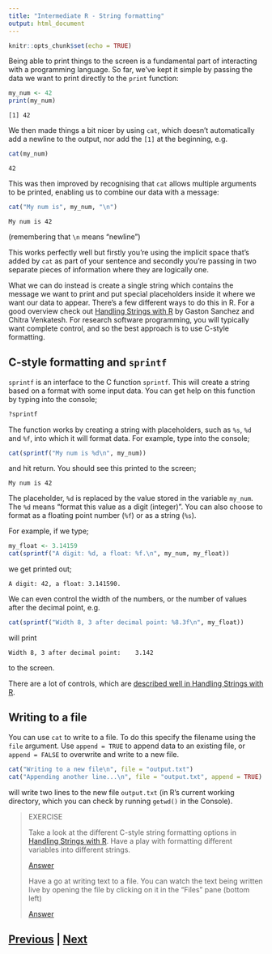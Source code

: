 ```yaml
---
title: "Intermediate R - String formatting"
output: html_document
---
```


```r
knitr::opts_chunk$set(echo = TRUE)
```

Being able to print things to the screen is a fundamental part of 
interacting with a programming language. So far, we've kept it simple 
by passing the data we want to print directly to the `print` function:

```R
my_num <- 42
print(my_num)
```

```
[1] 42
```

We then made things a bit nicer by using `cat`, which doesn't 
automatically add a newline to the output, nor add the 
`[1]` at the beginning, e.g. 

```R
cat(my_num)
```

```
42
```

This was then improved by recognising that `cat` allows 
multiple arguments to be printed, enabling us to combine our data with a message:

```R
cat("My num is", my_num, "\n")
```

```
My num is 42
```

(remembering that `\n` means "newline")

This works perfectly well but firstly you're using the implicit space that's 
added by `cat` as part of your sentence and secondly you're passing in two 
separate pieces of information where they are logically one.

What we can do instead is create a single string which contains the message 
we want to print and put special placeholders inside it where we want our 
data to appear. There's a few different ways to do this in R. For a 
good overview check out [Handling Strings with R](https://www.gastonsanchez.com/r4strings/)
by Gaston Sanchez and Chitra Venkatesh. For research software programming, 
you will typically want complete control, and so the best approach is
to use C-style formatting.

## C-style formatting and `sprintf`

`sprintf` is an interface to the C function `sprintf`. This will create
a string based on a format with some input data. You can get help on this
function by typing into the console;

```R
?sprintf
```

The function works by creating a string with placeholders, such 
as `%s`, `%d` and `%f`, into which it will format data. For example,
type into the console;

```R
cat(sprintf("My num is %d\n", my_num))
```

and hit return. You should see this printed to the screen;

```
My num is 42
```

The placeholder, `%d` is replaced by the value stored in the variable
`my_num`. The `%d` means "format this value as a digit (integer)".
You can also choose to format as a floating point number (`%f`) 
or as a string (`%s`).

For example, if we type;

```R
my_float <- 3.14159
cat(sprintf("A digit: %d, a float: %f.\n", my_num, my_float))
```

we get printed out;

```
A digit: 42, a float: 3.141590.
```

We can even control the width of the numbers, or the number
of values after the decimal point, e.g.

```R
cat(sprintf("Width 8, 3 after decimal point: %8.3f\n", my_float))
```

will print

```
Width 8, 3 after decimal point:    3.142
```

to the screen.

There are a lot of controls, which are
[described well in Handling Strings with R](https://www.gastonsanchez.com/r4strings/c-style-formatting.html).

## Writing to a file

You can use `cat` to write to a file. To do this specify the filename
using the `file` argument. Use `append = TRUE` to append data to an existing
file, or `append = FALSE` to overwrite and write to a new file.

```R
cat("Writing to a new file\n", file = "output.txt")
cat("Appending another line...\n", file = "output.txt", append = TRUE)
```

will write two lines to the new file `output.txt` (in R's current working
directory, which you can check by running `getwd()` in the Console).

> EXERCISE
>
> Take a look at the different C-style string formatting options in 
> [Handling Strings with R](https://www.gastonsanchez.com/r4strings/c-style-formatting.html).
> Have a play with formatting different variables into different strings.
>
> [Answer](formatting_answer01.html)
>
> Have a go at writing text to a file. You can watch the text being
> written live by opening the file by clicking on it in the 
> "Files" pane (bottom left)
>
> [Answer](formatting_answer02.html)

## [Previous](index.html) | [Next](packages.html)
